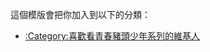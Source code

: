 {{Userbox
 |border-c=#000000
 |border-s=1
 |id={{lang|ja|桜島<br>麻衣}}
 |id-c=#FADCE6
 |id-s=
 |id-fc=#FF3399
 |info=這個用戶遇見了'''[[青春豬頭少年|野生的兔女郎]]'''。
 |info-c=FF FA FA
 |info-fc=20 B2 AA
 |info-s=10
 |usercategory=喜歡看青春豬頭少年系列的維基人
}}
<noinclude>
{{Clear}}
這個模版會把你加入到以下的分類：
*[[:Category:喜歡看青春豬頭少年系列的維基人]]
</noinclude>